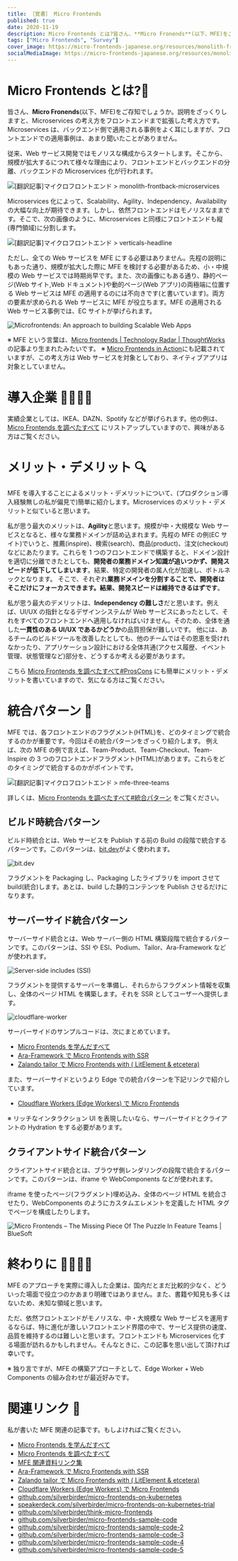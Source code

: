```yaml
---
title: ［覚書］ Micro Frontends
published: true
date: 2020-11-19
description: Micro Frontends とは?皆さん、**Micro Fronends**(以下、MFE)をご存知でしょうか。説明をざっくりしますと、Microservicesの考え方をフロントエンドまで拡張した考え方です。Microservicesは、バックエンド側で適用される事例をよく耳にしますが、フロントエンドでの適用事例は、あまり聞いたことがありません。
tags: ["Micro Frontends", "Survey"]
cover_image: https://micro-frontends-japanese.org/resources/monolith-frontback-microservices.png
socialMediaImage: https://micro-frontends-japanese.org/resources/monolith-frontback-microservices.png
---
```



# Micro Frontends とは?🤔

皆さん、**Micro Fronends**(以下、MFE)をご存知でしょうか。説明をざっくりしますと、Microservices の考え方をフロントエンドまで拡張した考え方です。Microservices は、バックエンド側で適用される事例をよく耳にしますが、フロントエンドでの適用事例は、あまり聞いたことがありません。

従来、Web サービス開発ではモノリスな構成からスタートします。そこから、規模が拡大するにつれて様々な理由により、フロントエンドとバックエンドの分離、バックエンドの Microservices 化が行われます。

<Image
  src="https://micro-frontends-japanese.org/resources/monolith-frontback-microservices.png"
  width={1278}
  height={499}
  layout="constrained"
  alt="[翻訳記事]マイクロフロントエンド > monolith-frontback-microservices"
  href="https://micro-frontends-japanese.org/"
/>

Microservices 化によって、Scalability、Agility、Independency、Availability の大幅な向上が期待できます。しかし、依然フロントエンドはモノリスなままです。そこで、次の画像のように、Microservices と同様にフロントエンドも縦(専門領域)に分割します。

<Image
  src="https://micro-frontends-japanese.org/resources/verticals-headline.png"
  width={920}
  height={509}
  layout="constrained"
  alt="[翻訳記事]マイクロフロントエンド > verticals-headline"
  href="https://micro-frontends-japanese.org/"
/>

ただし、全ての Web サービスを MFE にする必要はありません。先程の説明にもあった通り、規模が拡大した際に MFE を検討する必要があるため、小・中規模の Web サービスでは時期尚早です。また、次の画像にもある通り、静的ページ(Web サイト,Web ドキュメント)や動的ページ(Web アプリ)の両極端に位置する Web サービスは MFE の適用するのには不向きです(と書いています)。両方の要素が求められる Web サービスに MFE が役立ちます。MFE の適用される Web サービス事例では、EC サイトが挙げられます。

<Image
  src="https://res.cloudinary.com/silverbirder/image/upload/v1613832627/silver-birder.github.io/blog/mfe-web-document-to-web-app.png"
  width={612}
  height={261}
  layout="constrained"
  alt="Microfrontends: An approach to building Scalable Web Apps"
  href="https://www.linkedin.com/pulse/microfrontends-approach-building-scalable-web-apps-vinci-rufus"
/>

※ MFE という言葉は、[Micro frontends | Technology Radar | ThoughtWorks](https://www.thoughtworks.com/radar/techniques/micro-frontends) の記事より生まれたみたいです。
※ [Micro Frontends in Action](https://www.manning.com/books/micro-frontends-in-action)にも記載されていますが、この考え方は Web サービスを対象としており、ネイティブアプリは対象としていません。

# 導入企業 👨‍💼👩‍💼

実績企業としては、IKEA、DAZN、Spotify などが挙げられます。他の例は、[Micro Frontends を調べたすべて](../think_micro_frontends/index.mdx) にリストアップしていますので、興味がある方はご覧ください。

# メリット・デメリット 🔍

MFE を導入することによるメリット・デメリットについて、(プロダクション導入経験無しの私が偏見で)簡単に紹介します。Microservices のメリット・デメリットと似ていると思います。

私が思う最大のメリットは、**Agility**と思います。規模が中・大規模な Web サービスとなると、様々な業務ドメインが詰め込まれます。先程の MFE の例(EC サイト)でいうと、推薦(inspire)、検索(search)、商品(product)、注文(checkout)などにあたります。これらを 1 つのフロントエンドで構築すると、ドメイン設計を適切に分離できたとしても、**開発者の業務ドメイン知識が追いつかず、開発スピードが低下してしまいます**。結果、特定の開発者の属人化が加速し、ボトルネックとなります。
そこで、それぞれ**業務ドメインを分割することで、開発者はそこだけにフォーカスできます。結果、開発スピードは維持できるはずです**。

私が思う最大のデメリットは、**Independency の難しさ**だと思います。例えば、UI/UX の指針となるデザインシステムが Web サービスにあったとして、それをすべてのフロントエンドへ適用しなければいけません。そのため、全体を通した**一貫性のある UI/UX であるかどうか**の品質担保が難しいです。
他には、あるチームのビルドツールを改善したとしても、他のチームではその恩恵を受けれなかったり、アプリケーション設計における全体共通(アクセス履歴、イベント管理、状態管理など)部分を、どうするか考える必要があります。

こちら [Micro Frontends を調べたすべて#ProsCons](../think_micro_frontends/index.mdx#proscons) にも簡単にメリット・デメリットを書いていますので、気になる方はご覧ください。

# 統合パターン 🔮

MFE では、各フロントエンドのフラグメント(HTML)を、どのタイミングで統合するのかが重要です。今回はその統合パターンをざっくり紹介します。
例えば、次の MFE の例で言えば、Team-Product、Team-Checkout、Team-Inspire の 3 つのフロントエンドフラグメント(HTML)があります。これらをどのタイミングで統合するのかがポイントです。

<Image
  src="https://micro-frontends-japanese.org/resources/three-teams.png"
  width={1000}
  height={722}
  layout="constrained"
  alt="[翻訳記事]マイクロフロントエンド > mfe-three-teams"
  href="https://micro-frontends-japanese.org/"
/>

詳しくは、[Micro Frontends を調べたすべて#統合パターン](../think_micro_frontends/index.mdx) をご覧ください。

## ビルド時統合パターン

ビルド時統合とは、Web サービスを Publish する前の Build の段階で統合するパターンです。このパターンは、[bit.dev](https://bit.dev)がよく使われます。

<Image
  src="https://res.cloudinary.com/silverbirder/image/upload/v1693376955/silver-birder.github.io/blog/e74w0sjnj1r0zpzvd5xfvsk7k1bd.png"
  width={1200}
  height={531}
  layout="constrained"
  alt="bit.dev"
  href="https://bit.dev/"
/>

フラグメントを Packaging し、Packaging したライブラリを import させて build(統合)します。あとは、build した静的コンテンツを Publish させるだけになります。

## サーバーサイド統合パターン

サーバーサイド統合とは、Web サーバー側の HTML 構築段階で統合するパターンです。このパターンは、SSI や ESI、Podium、Tailor、Ara-Framework などが使われます。

<Image
  src="https://res.cloudinary.com/silverbirder/image/upload/v1693376958/silver-birder.github.io/blog/ssi1.jpg"
  width={600}
  height={375}
  layout="constrained"
  alt="Server-side includes (SSI)"
  href="https://www.st-andrews.ac.uk/itsnew/web/ssi/index.shtml"
/>

フラグメントを提供するサーバーを準備し、それらからフラグメント情報を収集し、全体のページ HTML を構築します。それを SSR としてユーザーへ提供します。

<Image
  src="https://res.cloudinary.com/silverbirder/image/upload/v1693376972/silver-birder.github.io/blog/overview.svg"
  width={909}
  height={531}
  layout="constrained"
  alt="cloudflare-worker"
  href="https://github.com/silverbirder/micro-frontends-sample-code-5"
/>

サーバーサイドのサンプルコードは、次にまとめています。

- [Micro Frontends を学んだすべて](../microfrontends/index.mdx)
- [Ara-Framework で Micro Frontends with SSR](../ara-framework/index.mdx)
- [Zalando tailor で Micro Frontends with ( LitElement & etcetera)](../tailor/index.mdx)

また、サーバーサイドというより Edge での統合パターンを下記リンクで紹介しています。

- [Cloudflare Workers (Edge Workers) で Micro Frontends](../cloudflare_workers_mfe/index.mdx)

※ リッチなインタラクション UI を表現したいなら、サーバーサイドとクライアントの Hydration をする必要があります。

## クライアントサイド統合パターン

クライアントサイド統合とは、ブラウザ側レンダリングの段階で統合するパターンです。このパターンは、iframe や WebComponents などが使われます。

iframe を使ったページ(フラグメント)埋め込み、全体のページ HTML を統合させたり、WebComponents のようにカスタムエレメントを定義した HTML タグでページを構成したりします。

<Image
  src="https://res.cloudinary.com/silverbirder/image/upload/v1693376976/silver-birder.github.io/blog/Micro-Frontends-11.jpg"
  width={1493}
  height={998}
  layout="constrained"
  alt="Micro Frontends – The Missing Piece Of The Puzzle In Feature Teams | BlueSoft"
  href="https://bluesoft.com/micro-frontends-the-missing-piece-of-the-puzzle-in-feature-teams/"
/>

# 終わりに 👨‍💻👩‍💻

MFE のアプローチを実際に導入した企業は、国内だとまだ比較的少なく、どういった場面で役立つのかあまり明確ではありません。また、書籍や知見も多くはないため、未知な領域と思います。

ただ、依然フロントエンドがモノリスな、中・大規模な Web サービスを運用するならば、特に進化が激しいフロントエンド界隈の中で、サービス提供の速度、品質を維持するのは難しいと思います。フロントエンドも Microservices 化する場面が訪れるかもしれません。そんなときに、この記事を思い出して頂ければ幸いです。

※ 独り言ですが、MFE の構築アプローチとして、Edge Worker + Web Components の組み合わせが最近好みです。

# 関連リンク 🔗

私が書いた MFE 関連の記事です。もしよければご覧ください。

- [Micro Frontends を学んだすべて](../microfrontends/index.mdx)
- [Micro Frontends を調べたすべて](../think_micro_frontends/index.mdx)
- [MFE 関連資料リンク集](https://github.com/silverbirder/think-micro-frontends/blob/master/research/docs/read.md)
- [Ara-Framework で Micro Frontends with SSR](../ara-framework/index.mdx)
- [Zalando tailor で Micro Frontends with ( LitElement & etcetera)](../tailor/index.mdx)
- [Cloudflare Workers (Edge Workers) で Micro Frontends](../cloudflare_workers_mfe/index.mdx)
- [github.com/silverbirder/micro-frontends-on-kubernetes](https://github.com/silverbirder/micro-frontends-on-kubernetes)
- [speakerdeck.com/silverbirder/micro-frontends-on-kubernetes-trial](https://speakerdeck.com/silverbirder/micro-frontends-on-kubernetes-trial)
- [github.com/silverbirder/think-micro-frontends](https://github.com/silverbirder/think-micro-frontends)
- [github.com/silverbirder/micro-frontends-sample-code](https://github.com/silverbirder/micro-frontends-sample-code)
- [github.com/silverbirder/micro-frontends-sample-code-2](https://github.com/silverbirder/micro-frontends-sample-code-2)
- [github.com/silverbirder/micro-frontends-sample-code-3](https://github.com/silverbirder/micro-frontends-sample-code-3)
- [github.com/silverbirder/micro-frontends-sample-code-4](https://github.com/silverbirder/micro-frontends-sample-code-4)
- [github.com/silverbirder/micro-frontends-sample-code-5](https://github.com/silverbirder/micro-frontends-sample-code-5)
